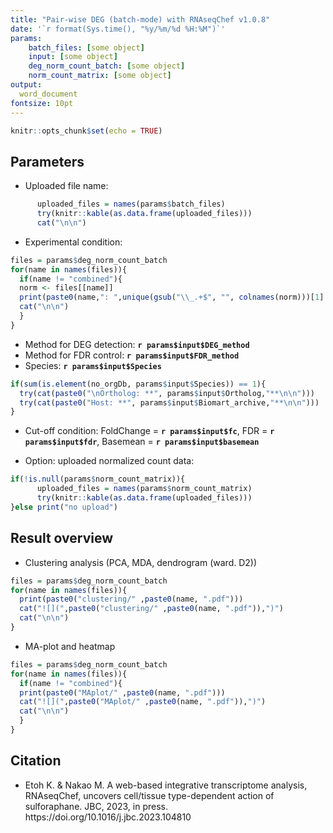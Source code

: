 ```yaml
---
title: "Pair-wise DEG (batch-mode) with RNAseqChef v1.0.8"
date: '`r format(Sys.time(), "%y/%m/%d %H:%M")`'
params:
    batch_files: [some object]
    input: [some object]
    deg_norm_count_batch: [some object]
    norm_count_matrix: [some object]
output:
  word_document
fontsize: 10pt
---
```


```r
knitr::opts_chunk$set(echo = TRUE)
```

## Parameters
 - Uploaded file name:
 
```r
      uploaded_files = names(params$batch_files)
      try(knitr::kable(as.data.frame(uploaded_files)))
      cat("\n\n")
```
  
 
 - Experimental condition: 
 
```r
files = params$deg_norm_count_batch
for(name in names(files)){
  if(name != "combined"){
  norm <- files[[name]]
  print(paste0(name,": ",unique(gsub("\\_.+$", "", colnames(norm)))[1] ," vs ", unique(gsub("\\_.+$", "", colnames(norm)))[2]))
  cat("\n\n")
  }
}
```

 - Method for DEG detection: 
 **`r params$input$DEG_method`**
  - Method for FDR control: 
 **`r params$input$FDR_method`**
 - Species: 
 **`r params$input$Species`**
```r
if(sum(is.element(no_orgDb, params$input$Species)) == 1){
  try(cat(paste0("\nOrtholog: **", params$input$Ortholog,"**\n\n")))
  try(cat(paste0("Host: **", params$input$Biomart_archive,"**\n\n")))
}
```

 - Cut-off condition: 
 FoldChange = **`r params$input$fc`**, FDR = **`r params$input$fdr`**, 
 Basemean = **`r params$input$basemean`**

 - Option: uploaded normalized count data: 
```r
if(!is.null(params$norm_count_matrix)){
      uploaded_files = names(params$norm_count_matrix)
      try(knitr::kable(as.data.frame(uploaded_files)))
}else print("no upload")
```

\newpage

##  Result overview

 - Clustering analysis (PCA, MDA, dendrogram (ward. D2))

```r
files = params$deg_norm_count_batch
for(name in names(files)){
  print(paste0("clustering/" ,paste0(name, ".pdf")))
  cat("![](",paste0("clustering/" ,paste0(name, ".pdf")),")")
  cat("\n\n")
}
```

 - MA-plot and heatmap
 
```r
files = params$deg_norm_count_batch
for(name in names(files)){
  if(name != "combined"){
  print(paste0("MAplot/" ,paste0(name, ".pdf")))
  cat("![](",paste0("MAplot/" ,paste0(name, ".pdf")),")")
  cat("\n\n")
  }
}
```

\newpage


## Citation

 - Etoh K. & Nakao M. A web-based integrative transcriptome analysis, RNAseqChef, uncovers cell/tissue type-dependent action of sulforaphane. JBC, 2023, in press. https://doi.org/10.1016/j.jbc.2023.104810
